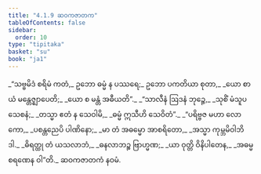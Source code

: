 ```yaml
---
title: "4.1.9 ဆဝကဇာတက"
tableOfContents: false
sidebar:
  order: 10
type: "tipitaka"
basket: "su"
book: "ja1"
---
```



<DynamicBreadcrumb />

<Division number="33" book="ja1">

<Paragraph number="923" book="ja1">
_“သဗ္ဗမိဒံ စရိမံ ကတံ,_  
ဥဘော ဓမ္မံ န ပဿရေ;_  
ဥဘော ပကတိယာ စုတာ,_  
_ယော စာယံ မန္တေဇ္ဈာပေတိ;_  
_ယော စ မန္တံ အဓီယတိ”._  

</Paragraph>

</Division>
<Division number="34" book="ja1">

<Paragraph number="924" type="verses" book="ja1">
_“သာလီနံ ဩဒနံ ဘုဉ္ဇေ,_  
_သုစိံ မံသူပသေစနံ;_  
_တသ္မာ ဧတံ န သေဝါမိ,_  
_ဓမ္မံ ဣသီဟိ သေဝိတံ”._  

</Paragraph>

</Division>
<Division number="35" book="ja1">

<Paragraph number="925" type="verses" book="ja1">
_“ပရိဗ္ဗဇ မဟာ လောကော,_  
_ပစန္တညေပိ ပါဏိနော;_  
_မာ တံ အဓမ္မော အာစရိတော,_  
_အသ္မာ ကုမ္ဘမိဝါဘိဒါ._  

</Paragraph>

</Division>
<Division number="36" book="ja1">

<Paragraph number="926" type="verses" book="ja1">
_ဓိရတ္ထု တံ ယသလာဘံ,_  
_ဓနလာဘဉ္စ ဗြာဟ္မဏ;_  
_ယာ ဝုတ္တိ ဝိနိပါတေန,_  
_အဓမ္မစရဏေန ဝါ”တိ._  


</Paragraph>
</Division>

<Paragraph number="927" type="center" book="ja1">
ဆဝကဇာတကံ နဝမံ.
</Paragraph>